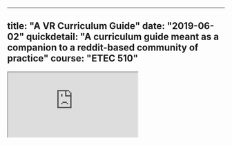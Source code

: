 
---
title: "A VR Curriculum Guide"
date: "2019-06-02"
quickdetail: "A curriculum guide meant as a companion to a reddit-based community of practice"
course: "ETEC 510"
---

<iframe src="https://docs.google.com/document/d/e/2PACX-1vTpjA-cra11JXIx8lHMn10beFt-2QfDRmKDGLlzBME5Ksz7Lf1nTYiZ2_7JOKO8aQ/pub?embedded=true"></iframe>